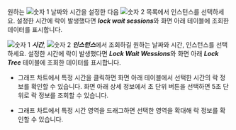 <ProdImg img='db-locktress-basic.png' desc='락 트리' />

<Xclude product='postgresql'>

원하는 ![숫자 1](/img/number-01.png) 날짜와 시간을 설정한 다음 ![숫자 2](/img/number-02.png) 목록에서 인스턴스를 선택하세요. 설정한 시간에 락이 발생했다면 ***lock wait sessions***와 화면 아래 테이블에 조회한 데이터를 표시합니다.

</Xclude>

<InDoc product='postgresql,mysql'>

![숫자 1](/img/number-01.png) ***시간***, ![숫자 2](/img/number-02.png) ***인스턴스***에서 조회하길 원하는 날짜와 시간, 인스턴스를 선택하세요. 설정한 시간에 락이 발생했다면 ***Lock Wait Wessions***와 화면 아래 ***Lock Tree*** 테이블에 조회한 데이터를 표시합니다.

</InDoc>

* 그래프 차트에서 특정 시간을 클릭하면 화면 아래 테이블에서 선택한 시간의 락 정보를 확인할 수 있습니다. 화면 아래 상세 정보에서 초 단위 버튼을 선택하면 5초 단위로 락 정보를 조회할 수 있습니다.

* 그래프 차트에서 특정 시간 영역을 드래그하면 선택한 영역을 확대해 락 정보를 확인할 수 있습니다.